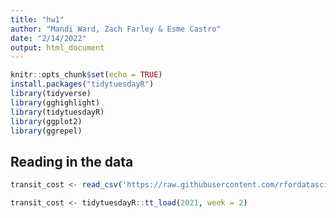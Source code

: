 ```yaml
---
title: "hw1"
author: "Mandi Ward, Zach Farley & Esme Castro"
date: "2/14/2022"
output: html_document
---
```


```r
knitr::opts_chunk$set(echo = TRUE)
install.packages("tidytuesdayR")
library(tidyverse)
library(gghighlight)
library(tidytuesdayR)
library(ggplot2)
library(ggrepel)
```

## Reading in the data
```r
transit_cost <- read_csv('https://raw.githubusercontent.com/rfordatascience/tidytuesday/master/data/2021/2021-01-05/transit_cost.csv')

transit_cost <- tidytuesdayR::tt_load(2021, week = 2)
```







